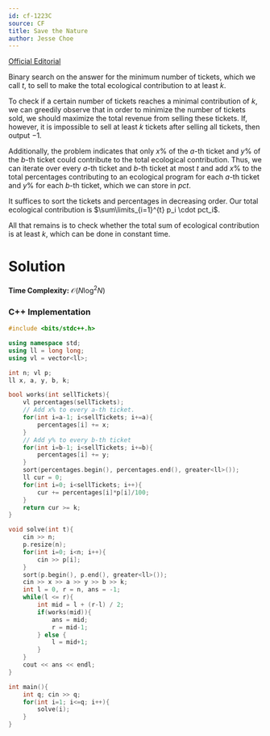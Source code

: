```yaml
---
id: cf-1223C
source: CF
title: Save the Nature
author: Jesse Choe
---
```


[Official Editorial](https://codeforces.com/blog/entry/66993)

Binary search on the answer for the minimum number of tickets, which we call $t$, to sell to make the total ecological contribution to at least $k$. 

To check if a certain number of tickets reaches a minimal contribution of $k$, we can greedily observe that in order to minimize the number of tickets sold, we should maximize the total revenue from selling these tickets. If, however, it is impossible to sell at least $k$ tickets after selling all tickets, then output $-1$.

Additionally, the problem indicates that only $x\%$ of the $a$-th ticket and $y\%$ of the $b$-th ticket could contribute to the total ecological contribution. Thus, we can iterate over every $a$-th ticket and $b$-th ticket at most $t$ and add $x\%$ to the total percentages contributing to an ecological program for each $a$-th ticket and $y\%$ for each $b$-th ticket, which we can store in $pct$.

It suffices to sort the tickets and percentages in decreasing order. Our total ecological contribution is $\sum\limits_{i=1}^{t} p_i \cdot pct_i$.

All that remains is to check whether the total sum of ecological contribution is at least $k$, which can be done in constant time.

# Solution 

**Time Complexity:** $\mathcal{O}(N\log^2 N)$

<LanguageSection>

<CPPSection>

### C++ Implementation

```cpp
#include <bits/stdc++.h>

using namespace std;
using ll = long long;
using vl = vector<ll>;

int n; vl p;
ll x, a, y, b, k;

bool works(int sellTickets){
    vl percentages(sellTickets);
    // Add x% to every a-th ticket.
    for(int i=a-1; i<sellTickets; i+=a){
        percentages[i] += x;
    }
    // Add y% to every b-th ticket
    for(int i=b-1; i<sellTickets; i+=b){
        percentages[i] += y;
    }
    sort(percentages.begin(), percentages.end(), greater<ll>());
    ll cur = 0;
    for(int i=0; i<sellTickets; i++){
        cur += percentages[i]*p[i]/100;
    }
    return cur >= k;
}

void solve(int t){
    cin >> n;
    p.resize(n);
    for(int i=0; i<n; i++){
        cin >> p[i];
    }
    sort(p.begin(), p.end(), greater<ll>());
    cin >> x >> a >> y >> b >> k;
    int l = 0, r = n, ans = -1;
    while(l <= r){
        int mid = l + (r-l) / 2;
        if(works(mid)){
            ans = mid;
            r = mid-1;
        } else {
            l = mid+1;
        }
    }
    cout << ans << endl;
}

int main(){
    int q; cin >> q;
    for(int i=1; i<=q; i++){
        solve(i);
    }
}
```

</CPPSection>

</LanguageSection>
